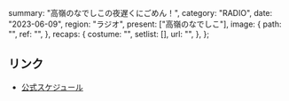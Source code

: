   summary: "高嶺のなでしこの夜遅くにごめん！",
  category: "RADIO",
  date: "2023-06-09",
  region: "ラジオ",
  present: ["高嶺のなでしこ"],
  image: {
    path: "",
    ref: "",
  },
  recaps: {
    costume: "",
    setlist: [],
    url: "",
  },
};

## リンク

- [公式スケジュール](https://takanenonadeshiko.jp/?p=1009)
